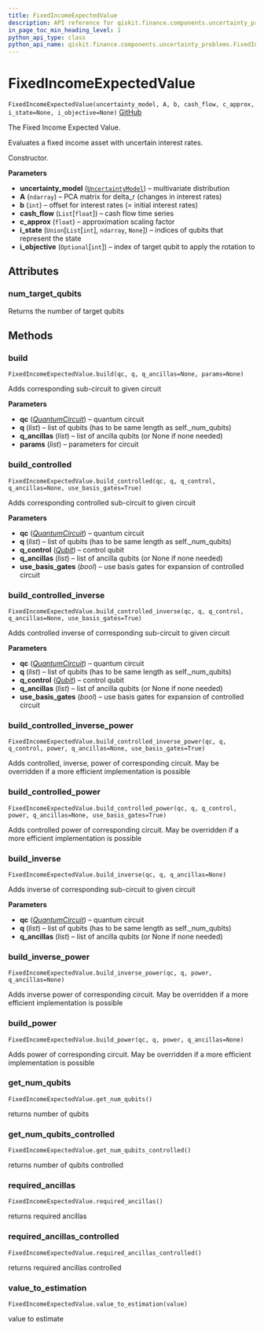 ```yaml
---
title: FixedIncomeExpectedValue
description: API reference for qiskit.finance.components.uncertainty_problems.FixedIncomeExpectedValue
in_page_toc_min_heading_level: 1
python_api_type: class
python_api_name: qiskit.finance.components.uncertainty_problems.FixedIncomeExpectedValue
---
```


# FixedIncomeExpectedValue

<span id="qiskit.finance.components.uncertainty_problems.FixedIncomeExpectedValue" />

`FixedIncomeExpectedValue(uncertainty_model, A, b, cash_flow, c_approx, i_state=None, i_objective=None)` [GitHub](https://github.com/qiskit-community/qiskit-aqua/tree/stable/0.7/qiskit/finance/components/uncertainty_problems/fixed_income_expected_value.py "view source code")

The Fixed Income Expected Value.

Evaluates a fixed income asset with uncertain interest rates.

Constructor.

**Parameters**

*   **uncertainty\_model** ([`UncertaintyModel`](qiskit.aqua.components.uncertainty_models.UncertaintyModel "qiskit.aqua.components.uncertainty_models.uncertainty_model.UncertaintyModel")) – multivariate distribution
*   **A** (`ndarray`) – PCA matrix for delta\_r (changes in interest rates)
*   **b** (`int`) – offset for interest rates (= initial interest rates)
*   **cash\_flow** (`List`\[`float`]) – cash flow time series
*   **c\_approx** (`float`) – approximation scaling factor
*   **i\_state** (`Union`\[`List`\[`int`], `ndarray`, `None`]) – indices of qubits that represent the state
*   **i\_objective** (`Optional`\[`int`]) – index of target qubit to apply the rotation to

## Attributes

### num\_target\_qubits

Returns the number of target qubits

## Methods

### build

<span id="qiskit.finance.components.uncertainty_problems.FixedIncomeExpectedValue.build" />

`FixedIncomeExpectedValue.build(qc, q, q_ancillas=None, params=None)`

Adds corresponding sub-circuit to given circuit

**Parameters**

*   **qc** ([*QuantumCircuit*](qiskit.circuit.QuantumCircuit "qiskit.circuit.QuantumCircuit")) – quantum circuit
*   **q** (*list*) – list of qubits (has to be same length as self.\_num\_qubits)
*   **q\_ancillas** (*list*) – list of ancilla qubits (or None if none needed)
*   **params** (*list*) – parameters for circuit

### build\_controlled

<span id="qiskit.finance.components.uncertainty_problems.FixedIncomeExpectedValue.build_controlled" />

`FixedIncomeExpectedValue.build_controlled(qc, q, q_control, q_ancillas=None, use_basis_gates=True)`

Adds corresponding controlled sub-circuit to given circuit

**Parameters**

*   **qc** ([*QuantumCircuit*](qiskit.circuit.QuantumCircuit "qiskit.circuit.QuantumCircuit")) – quantum circuit
*   **q** (*list*) – list of qubits (has to be same length as self.\_num\_qubits)
*   **q\_control** ([*Qubit*](qiskit.circuit.Qubit "qiskit.circuit.Qubit")) – control qubit
*   **q\_ancillas** (*list*) – list of ancilla qubits (or None if none needed)
*   **use\_basis\_gates** (*bool*) – use basis gates for expansion of controlled circuit

### build\_controlled\_inverse

<span id="qiskit.finance.components.uncertainty_problems.FixedIncomeExpectedValue.build_controlled_inverse" />

`FixedIncomeExpectedValue.build_controlled_inverse(qc, q, q_control, q_ancillas=None, use_basis_gates=True)`

Adds controlled inverse of corresponding sub-circuit to given circuit

**Parameters**

*   **qc** ([*QuantumCircuit*](qiskit.circuit.QuantumCircuit "qiskit.circuit.QuantumCircuit")) – quantum circuit
*   **q** (*list*) – list of qubits (has to be same length as self.\_num\_qubits)
*   **q\_control** ([*Qubit*](qiskit.circuit.Qubit "qiskit.circuit.Qubit")) – control qubit
*   **q\_ancillas** (*list*) – list of ancilla qubits (or None if none needed)
*   **use\_basis\_gates** (*bool*) – use basis gates for expansion of controlled circuit

### build\_controlled\_inverse\_power

<span id="qiskit.finance.components.uncertainty_problems.FixedIncomeExpectedValue.build_controlled_inverse_power" />

`FixedIncomeExpectedValue.build_controlled_inverse_power(qc, q, q_control, power, q_ancillas=None, use_basis_gates=True)`

Adds controlled, inverse, power of corresponding circuit. May be overridden if a more efficient implementation is possible

### build\_controlled\_power

<span id="qiskit.finance.components.uncertainty_problems.FixedIncomeExpectedValue.build_controlled_power" />

`FixedIncomeExpectedValue.build_controlled_power(qc, q, q_control, power, q_ancillas=None, use_basis_gates=True)`

Adds controlled power of corresponding circuit. May be overridden if a more efficient implementation is possible

### build\_inverse

<span id="qiskit.finance.components.uncertainty_problems.FixedIncomeExpectedValue.build_inverse" />

`FixedIncomeExpectedValue.build_inverse(qc, q, q_ancillas=None)`

Adds inverse of corresponding sub-circuit to given circuit

**Parameters**

*   **qc** ([*QuantumCircuit*](qiskit.circuit.QuantumCircuit "qiskit.circuit.QuantumCircuit")) – quantum circuit
*   **q** (*list*) – list of qubits (has to be same length as self.\_num\_qubits)
*   **q\_ancillas** (*list*) – list of ancilla qubits (or None if none needed)

### build\_inverse\_power

<span id="qiskit.finance.components.uncertainty_problems.FixedIncomeExpectedValue.build_inverse_power" />

`FixedIncomeExpectedValue.build_inverse_power(qc, q, power, q_ancillas=None)`

Adds inverse power of corresponding circuit. May be overridden if a more efficient implementation is possible

### build\_power

<span id="qiskit.finance.components.uncertainty_problems.FixedIncomeExpectedValue.build_power" />

`FixedIncomeExpectedValue.build_power(qc, q, power, q_ancillas=None)`

Adds power of corresponding circuit. May be overridden if a more efficient implementation is possible

### get\_num\_qubits

<span id="qiskit.finance.components.uncertainty_problems.FixedIncomeExpectedValue.get_num_qubits" />

`FixedIncomeExpectedValue.get_num_qubits()`

returns number of qubits

### get\_num\_qubits\_controlled

<span id="qiskit.finance.components.uncertainty_problems.FixedIncomeExpectedValue.get_num_qubits_controlled" />

`FixedIncomeExpectedValue.get_num_qubits_controlled()`

returns number of qubits controlled

### required\_ancillas

<span id="qiskit.finance.components.uncertainty_problems.FixedIncomeExpectedValue.required_ancillas" />

`FixedIncomeExpectedValue.required_ancillas()`

returns required ancillas

### required\_ancillas\_controlled

<span id="qiskit.finance.components.uncertainty_problems.FixedIncomeExpectedValue.required_ancillas_controlled" />

`FixedIncomeExpectedValue.required_ancillas_controlled()`

returns required ancillas controlled

### value\_to\_estimation

<span id="qiskit.finance.components.uncertainty_problems.FixedIncomeExpectedValue.value_to_estimation" />

`FixedIncomeExpectedValue.value_to_estimation(value)`

value to estimate

